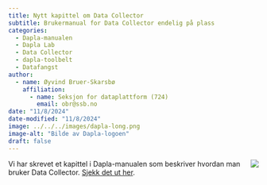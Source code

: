 ```yaml
---
title: Nytt kapittel om Data Collector
subtitle: Brukermanual for Data Collector endelig på plass 
categories:
  - Dapla-manualen
  - Dapla Lab
  - Data Collector
  - dapla-toolbelt
  - Datafangst
author:
  - name: Øyvind Bruer-Skarsbø
    affiliation: 
      - name: Seksjon for dataplattform (724)
        email: obr@ssb.no
date: "11/8/2024"
date-modified: "11/8/2024"
image: ../../../images/dapla-long.png
image-alt: "Bilde av Dapla-logoen"
draft: false
---
```


![](../../../images/dapla-long.png){style="max-width: 40%; float: right;" fig-alt="Dapla logo"}
Vi har skrevet et kapittel i Dapla-manualen som beskriver hvordan man bruker Data Collector. [Sjekk det ut her](../../../statistikkere/data-collector.qmd). 

